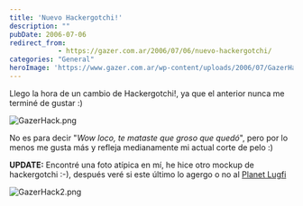 ```yaml
---
title: 'Nuevo Hackergotchi!'
description: ""
pubDate: 2006-07-06
redirect_from: 
            - https://gazer.com.ar/2006/07/06/nuevo-hackergotchi/
categories: "General"
heroImage: 'https://www.gazer.com.ar/wp-content/uploads/2006/07/GazerHack.thumbnail.png'
---
```

Llego la hora de un cambio de Hackergotchi!, ya que el anterior nunca me terminé de gustar :)

![GazerHack.png](https://www.gazer.com.ar/wp-content/uploads/2006/07/GazerHack.thumbnail.png)

No es para decir "_Wow loco, te mataste que groso que quedó_", pero por lo menos me gusta más y refleja medianamente mi actual corte de pelo :)

**UPDATE:** Encontré una foto atípica en mí, he hice otro mockup de hackergotchi :-), después veré si este último lo agergo o no al [Planet Lugfi](http://planet.lug.fi.uba.ar/)

![GazerHack2.png](/img/uploads/2006/07/gazerhack2.png)
